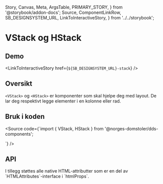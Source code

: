   Story,
  Canvas,
  Meta,
  ArgsTable,
  PRIMARY_STORY,
} from '@storybook/addon-docs';
  Source,
  ComponentLinkRow,
  SB_DESIGNSYSTEM_URL,
  LinkToInteractiveStory,
} from '../../storybook';

<Meta title="Design system/Stack/API" component={VStack} />

# VStack og HStack

<ComponentLinkRow
  docsHref="https://design.domstol.no/987b33f71/p/8539cc-stack"
  githubHref="https://github.com/domstolene/designsystem/tree/master/components/src/components/Stack"
/>

## Demo

<Canvas>
  <Story id="design-system-stack--v-stack-overview" />
</Canvas>

<LinkToInteractiveStory href={`${SB_DESIGNSYSTEM_URL}-stack`} />

## Oversikt

`<VStack>` og `<HStack>` er komponenter som skal hjelpe deg med layout.
De lar deg respektivt legge elementer i en kolonne eller rad.

## Bruk i koden

<Source code={`import { VStack, HStack } from '@norges-domstoler/dds-components';

<VStack gap="1em">
  <div />
  <div />
  <div />
</VStack>

<HStack justify="space-between">
  <div />
  <div />
  <div />
</HStack>
`} />

## API

<ArgsTable story={PRIMARY_STORY} />
I tillegg støttes alle native HTML-attributter som er en del av `HTMLAttributes<HTMLDivElement>`-interface i `htmlProps`.
